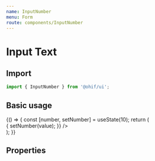 ```yaml
---
name: InputNumber
menu: Form
route: components/InputNumber
---
```



# Input Text

## Import

```javascript
import { InputNumber } from '@ohif/ui';
```

## Basic usage

<Playground>
  {() => {
    const [number, setNumber] = useState(10);
    return (
      <div className="flex flex-col flex-1 p-4 items-center">
        <div className="w-56">
          <InputNumber
            min={1}
            max={100}
            label="Number"
            value={number}
            onChange={value => {
              setNumber(value);
            }}
          />
        </div>
      </div>
    );
  }}
</Playground>

## Properties

<Props of={InputNumber} />
